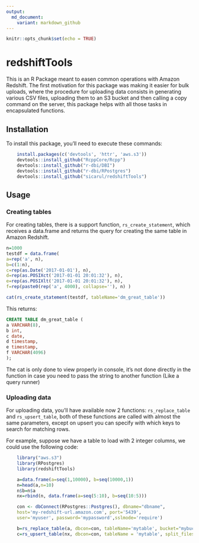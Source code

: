 ```yaml
---
output:
  md_document:
    variant: markdown_github
---
```


<!-- README.md is generated from README.Rmd. Please edit that file -->

```r
knitr::opts_chunk$set(echo = TRUE)
```

# redshiftTools

This is an R Package meant to easen common operations with Amazon Redshift. The first motivation for this package was making it easier for bulk uploads, where the procedure for uploading data consists in generating various CSV files, uploading them to an S3 bucket and then calling a copy command on the server, this package helps with all those tasks in encapsulated functions.


## Installation

To install this package, you'll need to execute these commands:

``` r
    install.packages(c('devtools', 'httr', 'aws.s3'))
    devtools::install_github("RcppCore/Rcpp")
    devtools::install_github("r-dbi/DBI")
    devtools::install_github("r-dbi/RPostgres")
    devtools::install_github("sicarul/redshiftTools")
```

## Usage

### Creating tables

For creating tables, there is a support function, `rs_create_statement`, which receives a data.frame and returns the query for creating the same table in Amazon Redshift.

``` r
n=1000
testdf = data.frame(
a=rep('a', n),
b=c(1:n),
c=rep(as.Date('2017-01-01'), n),
d=rep(as.POSIXct('2017-01-01 20:01:32'), n),
e=rep(as.POSIXlt('2017-01-01 20:01:32'), n),
f=rep(paste0(rep('a', 4000), collapse=''), n) )

cat(rs_create_statement(testdf, tableName='dm_great_table'))

```

This returns:

``` sql
CREATE TABLE dm_great_table (
a VARCHAR(8),
b int,
c date,
d timestamp,
e timestamp,
f VARCHAR(4096)
);
```

The cat is only done to view properly in console, it's not done directly in the function in case you need to pass the string to another function (Like a query runner)

### Uploading data

For uploading data, you'll have available now 2 functions: `rs_replace_table` and `rs_upsert_table`, both of these functions are called with almost the same parameters, except on upsert you can specify with which keys to search for matching rows.

For example, suppose we have a table to load with 2 integer columns, we could use the following code:

``` r
    library("aws.s3")
    library(RPostgres)
    library(redshiftTools)

    a=data.frame(a=seq(1,10000), b=seq(10000,1))
    n=head(a,n=10)
    n$b=n$a
    nx=rbind(n, data.frame(a=seq(5:10), b=seq(10:5)))

    con <- dbConnect(RPostgres::Postgres(), dbname="dbname",
    host='my-redshift-url.amazon.com', port='5439',
    user='myuser', password='mypassword',sslmode='require')

    b=rs_replace_table(a, dbcon=con, tableName='mytable', bucket="mybucket", split_files=4)
    c=rs_upsert_table(nx, dbcon=con, tableName = 'mytable', split_files=4, bucket="mybucket", keys=c('a'))

```
